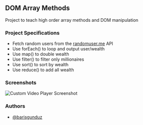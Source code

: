 ## DOM Array Methods

Project to teach high order array methods and DOM manipulation

### Project Specifications

- Fetch random users from the [randomuser.me](https://randomuser.me) API
- Use forEach() to loop and output user/wealth
- Use map() to double wealth
- Use filter() to filter only millionaires
- Use sort() to sort by wealth
- Use reduce() to add all wealth

### Screenshots

![Custom Video Player Screenshot](/img/dom-array-methods.png)

### Authors

-   [@barisgunduz](https://www.github.com/barisgunduz)
